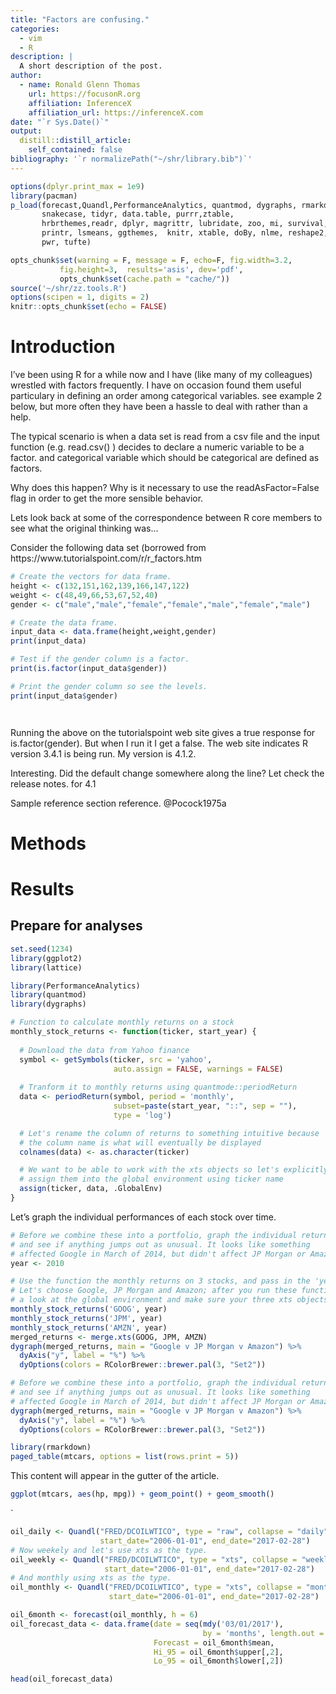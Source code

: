 ```yaml
---
title: "Factors are confusing."
categories:
  - vim
  - R 
description: |
  A short description of the post.
author:
  - name: Ronald Glenn Thomas
    url: https://focusonR.org
    affiliation: InferenceX
    affiliation_url: https://inferenceX.com
date: "`r Sys.Date()`"
output:
  distill::distill_article:
    self_contained: false
bibliography: '`r normalizePath("~/shr/library.bib")`'
---
```


```r
options(dplyr.print_max = 1e9)
library(pacman)
p_load(forecast,Quandl,PerformanceAnalytics, quantmod, dygraphs, rmarkdown, tibble, broom,
       snakecase, tidyr, data.table, purrr,ztable,
       hrbrthemes,readr, dplyr, magrittr, lubridate, zoo, mi, survival, ggplot2,
       printr, lsmeans, ggthemes,  knitr, xtable, doBy, nlme, reshape2,  pander,
       pwr, tufte)

opts_chunk$set(warning = F, message = F, echo=F, fig.width=3.2,
	       fig.height=3,  results='asis', dev='pdf',
	       opts_chunk$set(cache.path = "cache/"))
source('~/shr/zz.tools.R')
options(scipen = 1, digits = 2)
knitr::opts_chunk$set(echo = FALSE)
```



# Introduction

I've been using R for a while now and I have (like many of my colleagues)
wrestled with factors frequently. I have on occasion found them useful
particulary in defining an order among categorical variables. see example 2
below, but more often they have been a hassle to deal with rather than a help. 

The typical scenario is when a data set is read from a csv file and the input
function (e.g. read.csv() ) decides to declare a numeric variable to be a
factor. and categorical variable which should be categorical are defined as
factors. 

Why does this happen? Why is it necessary to use the readAsFactor=False flag in
order to get the more sensible behavior. 

Lets look back at some of the correspondence between R core members to see what
the original thinking was... 

Consider the following data set (borrowed from 
https://www.tutorialspoint.com/r/r_factors.htm

```r

# Create the vectors for data frame.
height <- c(132,151,162,139,166,147,122)
weight <- c(48,49,66,53,67,52,40)
gender <- c("male","male","female","female","male","female","male")

# Create the data frame.
input_data <- data.frame(height,weight,gender)
print(input_data)

# Test if the gender column is a factor.
print(is.factor(input_data$gender))

# Print the gender column so see the levels.
print(input_data$gender)




```

Running the above on the tutorialspoint web site gives a true response for
is.factor(gender). But when I run it I get a false. The web site indicates R
version 3.4.1 is being run. My version is 4.1.2.

Interesting. Did the default change somewhere along the line? Let check the
release notes. for 4.1

Sample reference section reference. @Pocock1975a

# Methods

# Results

## Prepare for analyses
```r
set.seed(1234)
library(ggplot2)
library(lattice)
```

```r
library(PerformanceAnalytics)
library(quantmod)
library(dygraphs)

# Function to calculate monthly returns on a stock 
monthly_stock_returns <- function(ticker, start_year) {
  
  # Download the data from Yahoo finance
  symbol <- getSymbols(ticker, src = 'yahoo', 
                       auto.assign = FALSE, warnings = FALSE)
  
  # Tranform it to monthly returns using quantmode::periodReturn
  data <- periodReturn(symbol, period = 'monthly', 
                       subset=paste(start_year, "::", sep = ""),
                       type = 'log')

  # Let's rename the column of returns to something intuitive because
  # the column name is what will eventually be displayed
  colnames(data) <- as.character(ticker)

  # We want to be able to work with the xts objects so let's explicitly
  # assign them into the global environment using ticker name 
  assign(ticker, data, .GlobalEnv)
}
```





Let's graph the individual performances of each stock over time.

```r
# Before we combine these into a portfolio, graph the individual returns
# and see if anything jumps out as unusual. It looks like something 
# affected Google in March of 2014, but didn't affect JP Morgan or Amazon.
year <- 2010

# Use the function the monthly returns on 3 stocks, and pass in the 'year' value
# Let's choose Google, JP Morgan and Amazon; after you run these functions, have 
# a look at the global environment and make sure your three xts objects are there
monthly_stock_returns('GOOG', year)
monthly_stock_returns('JPM', year)
monthly_stock_returns('AMZN', year)
merged_returns <- merge.xts(GOOG, JPM, AMZN)
dygraph(merged_returns, main = "Google v JP Morgan v Amazon") %>%
  dyAxis("y", label = "%") %>%
  dyOptions(colors = RColorBrewer::brewer.pal(3, "Set2"))
```
```r
# Before we combine these into a portfolio, graph the individual returns
# and see if anything jumps out as unusual. It looks like something 
# affected Google in March of 2014, but didn't affect JP Morgan or Amazon.
dygraph(merged_returns, main = "Google v JP Morgan v Amazon") %>%
  dyAxis("y", label = "%") %>%
  dyOptions(colors = RColorBrewer::brewer.pal(3, "Set2"))
```


```r
library(rmarkdown)
paged_table(mtcars, options = list(rows.print = 5))
```

<aside>
This content will appear in the gutter of the article.
</aside>




<aside>
```r
ggplot(mtcars, aes(hp, mpg)) + geom_point() + geom_smooth()
```
</aside>`



```r
oil_daily <- Quandl("FRED/DCOILWTICO", type = "raw", collapse = "daily",  
                    start_date="2006-01-01", end_date="2017-02-28")
# Now weekely and let's use xts as the type.
oil_weekly <- Quandl("FRED/DCOILWTICO", type = "xts", collapse = "weekly",  
                     start_date="2006-01-01", end_date="2017-02-28")
# And monthly using xts as the type.
oil_monthly <- Quandl("FRED/DCOILWTICO", type = "xts", collapse = "monthly",  
                      start_date="2006-01-01", end_date="2017-02-28")

oil_6month <- forecast(oil_monthly, h = 6)
oil_forecast_data <- data.frame(date = seq(mdy('03/01/2017'), 
                                           by = 'months', length.out = 6),
                                Forecast = oil_6month$mean,
                                Hi_95 = oil_6month$upper[,2],
                                Lo_95 = oil_6month$lower[,2])

head(oil_forecast_data)
```

